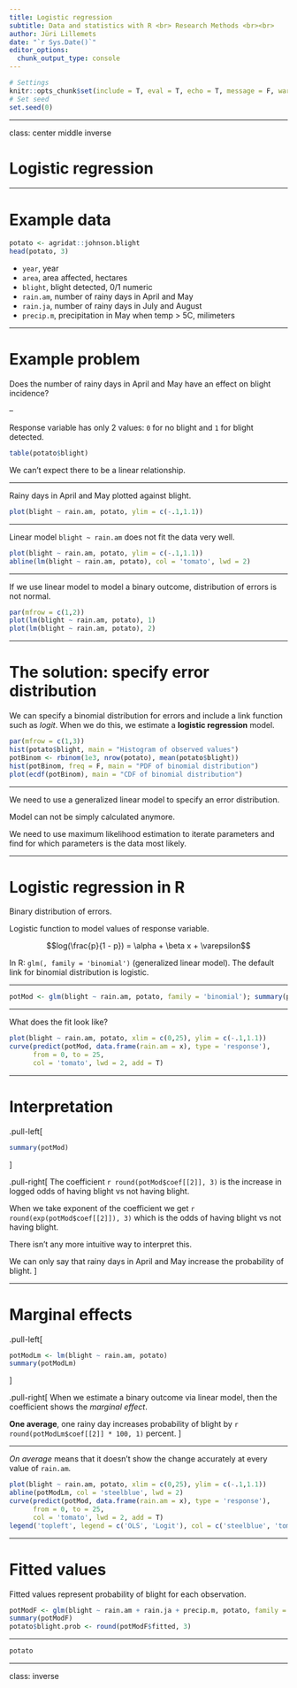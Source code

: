 ```yaml
---
title: Logistic regression
subtitle: Data and statistics with R <br> Research Methods <br><br>
author: Jüri Lillemets
date: "`r Sys.Date()`"
editor_options: 
  chunk_output_type: console
---
```

  
```r
# Settings
knitr::opts_chunk$set(include = T, eval = T, echo = T, message = F, warning = T, error = T)
# Set seed
set.seed(0)
```

---

class: center middle inverse

# Logistic regression

---

# Example data

```r
potato <- agridat::johnson.blight
head(potato, 3)
```

- `year`, year
- `area`, area affected, hectares
- `blight`, blight detected, 0/1 numeric
- `rain.am`, number of rainy days in April and May
- `rain.ja`, number of rainy days in July and August
- `precip.m`, precipitation in May when temp > 5C, milimeters

---

# Example problem

Does the number of rainy days in April and May have an effect on blight incidence?

--

Response variable has only 2 values: `0` for no blight and `1` for blight detected.

```r
table(potato$blight)
```

We can't expect there to be a linear relationship.

---

Rainy days in April and May plotted against blight.

```r
plot(blight ~ rain.am, potato, ylim = c(-.1,1.1))
```

---

Linear model `blight ~ rain.am` does not fit the data very well.

```r
plot(blight ~ rain.am, potato, ylim = c(-.1,1.1))
abline(lm(blight ~ rain.am, potato), col = 'tomato', lwd = 2)
```

---

If we use linear model to model a binary outcome, distribution of errors is not normal.

```r
par(mfrow = c(1,2))
plot(lm(blight ~ rain.am, potato), 1)
plot(lm(blight ~ rain.am, potato), 2)
```

---

# The solution: specify error distribution

We can specify a binomial distribution for errors and include a link function such as *logit*. When we do this, we estimate a **logistic regression** model.

```r
par(mfrow = c(1,3))
hist(potato$blight, main = "Histogram of observed values")
potBinom <- rbinom(1e3, nrow(potato), mean(potato$blight))
hist(potBinom, freq = F, main = "PDF of binomial distribution")
plot(ecdf(potBinom), main = "CDF of binomial distribution")
```

---

We need to use a generalized linear model to specify an error distribution.

Model can not be simply calculated anymore. 

We need to use maximum likelihood estimation to iterate parameters and find for which parameters is the data most likely.

---

# Logistic regression in R

Binary distribution of errors.

Logistic function to model values of response variable.

$$log(\frac{p}{1 - p}) = \alpha + \beta x + \varepsilon$$

In R: `glm(, family = 'binomial')` (generalized linear model). The default link for binomial distribution is logistic.

---

```r
potMod <- glm(blight ~ rain.am, potato, family = 'binomial'); summary(potMod)
```

---

What does the fit look like?

```r
plot(blight ~ rain.am, potato, xlim = c(0,25), ylim = c(-.1,1.1))
curve(predict(potMod, data.frame(rain.am = x), type = 'response'), 
      from = 0, to = 25, 
      col = 'tomato', lwd = 2, add = T)
```

---

# Interpretation

.pull-left[
```r
summary(potMod)
```
]

.pull-right[
The coefficient `r round(potMod$coef[[2]], 3)` is the increase in logged odds of having blight vs not having blight.

When we take exponent of the coefficient we get `r round(exp(potMod$coef[[2]]), 3)` which is the odds of having blight vs not having blight.

There isn't any more intuitive way to interpret this.

We can only say that rainy days in April and May increase the probability of blight.
]

---

# Marginal effects

.pull-left[
```r
potModLm <- lm(blight ~ rain.am, potato)
summary(potModLm)
```
]

.pull-right[
When we estimate a binary outcome via linear model, then the coefficient shows the *marginal effect*.

**One average**, one rainy day increases probability of blight by `r round(potModLm$coef[[2]] * 100, 1)` percent.
]

---

*On average* means that it doesn't show the change accurately at every value of `rain.am`.

```r
plot(blight ~ rain.am, potato, xlim = c(0,25), ylim = c(-.1,1.1))
abline(potModLm, col = 'steelblue', lwd = 2)
curve(predict(potMod, data.frame(rain.am = x), type = 'response'), 
      from = 0, to = 25, 
      col = 'tomato', lwd = 2, add = T)
legend('topleft', legend = c('OLS', 'Logit'), col = c('steelblue', 'tomato'), lty = 'solid')
```

---

# Fitted values

Fitted values represent probability of blight for each observation.

```r
potModF <- glm(blight ~ rain.am + rain.ja + precip.m, potato, family = 'binomial')
summary(potModF)
potato$blight.prob <- round(potModF$fitted, 3)
```

---

```r
potato
```

---

class: inverse